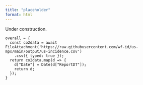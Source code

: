 ```yaml
---
title: "placeholder"
format: html
---
```


Under construction.

```ojs
overall = {
  const co2data = await FileAttachment('https://raw.githubusercontent.com/wf-id/us-mpx/main/output/us-incidence.csv')
    .csv({ typed: true });
  return co2data.map(d => { 
    d["Date"] = Date(d["ReportDT"]);
    return d; 
  });
}
```